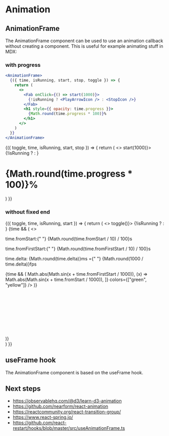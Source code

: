 
# Animation

## AnimationFrame

The AnimationFrame component can be used to use an animation callback without creating a component.
This is useful for example animating stuff in MDX:

### with progress

```jsx
<AnimationFrame>
  {({ time, isRunning, start, stop, toggle }) => {
    return (
      <>
        <Fab onClick={() => start(1000)}>
          {!isRunning ? <PlayArrowIcon /> : <StopIcon />}
        </Fab>
        <h1 style={{ opacity: time.progress }}>
          {Math.round(time.progress * 100)}%
        </h1>
      </>
    )
  }}
</AnimationFrame>
```

<AnimationFrame>
  {({ toggle, time, isRunning, start, stop }) => {
    return (
      <>
        <Fab onClick={() => start(1000)}>
          {!isRunning ? <PlayArrowIcon /> : <StopIcon />}
        </Fab>
        <h1 style={{ opacity: time.progress }}>
          {Math.round(time.progress * 100)}%
        </h1>
      </>
    )
  }}
</AnimationFrame>

### without fixed end

<AnimationFrame>
  {({ toggle, time, isRunning, start }) => {
    return (
      <>
        <Fab onClick={() => toggle()}>
          {!isRunning ? <PlayArrowIcon /> : <StopIcon />}
        </Fab>
        {time && (
          <>
            <p>
              time.fromStart:{" "}
              <span style={{ color: "yellow" }}>
                {Math.round(time.fromStart / 10) / 100}s
              </span>
            </p>
            <p>
              time.fromFirstStart:{" "}
              <span style={{ color: "green" }}>
                {Math.round(time.fromFirstStart / 10) / 100}s
              </span>
            </p>
            <p>
              time.delta: {Math.round(time.delta)}ms ={" "}
              {Math.round(1000 / time.delta)}fps
            </p>
            {time && (
              <Plot
                range={{ x: [0, Math.PI], y: [0, 1] }}
                height={330}
                functions={[
                  (x) => Math.abs(Math.sin(x + time.fromFirstStart / 1000)),
                  (x) => Math.abs(Math.sin(x + time.fromStart / 1000)),
                ]}
                colors={["green", "yellow"]}
              />
            )}
            <svg width={100} height={300}>
              <circle
                cy={
                  300 -
                  Math.abs(Math.sin(time.fromStart / 1000)) * (300 - 20) -
                  10
                }
                cx={40}
                r={10}
                fill={"yellow"}
              />
              <circle
                cy={
                  300 -
                  Math.abs(Math.sin(time.fromFirstStart / 1000)) * (300 - 20) -
                  10
                }
                cx={10}
                r={10}
                fill={"green"}
              />
            </svg>
          </>
        )}
        <br />
      </>
    )
  }}
</AnimationFrame>

## useFrame hook

The AnimationFrame component is based on the useFrame hook.

## Next steps

- https://observablehq.com/@d3/learn-d3-animation
- https://github.com/nearform/react-animation
- https://reactcommunity.org/react-transition-group/
- https://www.react-spring.io/
- https://github.com/react-restart/hooks/blob/master/src/useAnimationFrame.ts
